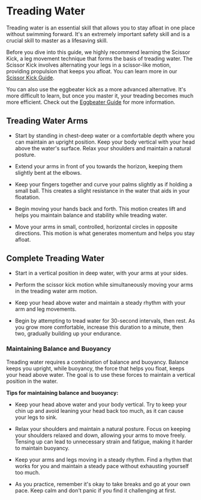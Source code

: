 # Treading Water

Treading water is an essential skill that allows you to stay afloat in one place without swimming forward. It's an extremely important safety skill and is a crucial skill to master as a lifesaving skill. 

Before you dive into this guide, we highly recommend learning the Scissor Kick, a leg movement technique that forms the basis of treading water. The Scissor Kick involves alternating your legs in a scissor-like motion, providing propulsion that keeps you afloat. You can learn more in our [Scissor Kick Guide](../../../guide/basicskills/scissorkick.mdx).

You can also use the eggbeater kick as a more advanced alternative. It's more difficult to learn, but once you master it, your treading becomes much more efficient. Check out the [Eggbeater Guide](../../../guide/advancedskills/eggbeater.mdx) for more information.

## Treading Water Arms

- Start by standing in chest-deep water or a comfortable depth where you can maintain an upright position. Keep your body vertical with your head above the water's surface. Relax your shoulders and maintain a natural posture.

- Extend your arms in front of you towards the horizon, keeping them slightly bent at the elbows. 

- Keep your fingers together and curve your palms slightly as if holding a small ball. This creates a slight resistance in the water that aids in your floatation.

- Begin moving your hands back and forth. This motion creates lift and helps you maintain balance and stability while treading water.

- Move your arms in small, controlled, horizontal circles in opposite directions. This motion is what generates momentum and helps you stay afloat.

## Complete Treading Water

- Start in a vertical position in deep water, with your arms at your sides.

- Perform the scissor kick motion while simultaneously moving your arms in the treading water arm motion.

- Keep your head above water and maintain a steady rhythm with your arm and leg movements.

- Begin by attempting to tread water for 30-second intervals, then rest. As you grow more comfortable, increase this duration to a minute, then two, gradually building up your endurance.

### Maintaining Balance and Buoyancy

Treading water requires a combination of balance and buoyancy. Balance keeps you upright, while buoyancy, the force that helps you float, keeps your head above water. The goal is to use these forces to maintain a vertical position in the water.

**Tips for maintaining balance and buoyancy:**

- Keep your head above water and your body vertical. Try to keep your chin up and avoid leaning your head back too much, as it can cause your legs to sink.

- Relax your shoulders and maintain a natural posture. Focus on keeping your shoulders relaxed and down, allowing your arms to move freely. Tensing up can lead to unnecessary strain and fatigue, making it harder to maintain buoyancy.

- Keep your arms and legs moving in a steady rhythm. Find a rhythm that works for you and maintain a steady pace without exhausting yourself too much.

- As you practice, remember it's okay to take breaks and go at your own pace. Keep calm and don't panic if you find it challenging at first.
